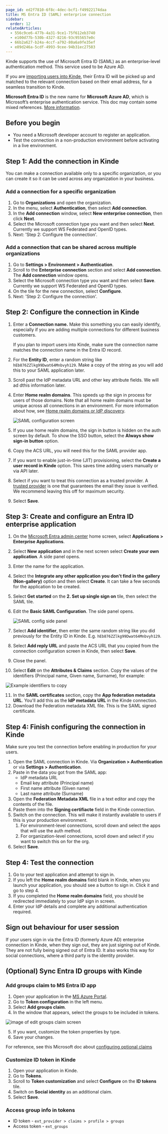 ```yaml
---
page_id: ed2f7810-6f8c-4dec-bcf1-f49922174daa
title: MS Entra ID (SAML) enterprise connection
sidebar: 
  order: 12
relatedArticles:
  - 556c9ce6-477b-4a31-9ce1-75f612eb3740
  - e100d77b-530b-4327-8216-93c955657e0c
  - 66b2a627-b24a-4ccf-a792-80a6a9fe35ef
  - e89d246a-5cdf-4993-9cee-94b31ec27583
---
```


Kinde supports the use of Microsoft Entra ID (SAML) as an enterprise-level authentication method. This service used to be Azure AD.

If you are [importing users into Kinde](/manage-users/add-and-edit/import-users-in-bulk/), their Entra ID will be picked up and matched to the relevant connection based on their email address, for a seamless transition to Kinde.

<Aside>

**Microsoft Entra ID** is the new name for **Microsoft** **Azure AD**, which is Microsoft’s enterprise authentication service. This doc may contain some mixed references. [More information](https://learn.microsoft.com/en-gb/azure/active-directory/fundamentals/new-name).

</Aside>

## Before you begin

- You need a Microsoft developer account to register an application. 
- Test the connection in a non-production environment before activating in a live environment.

## Step 1: Add the connection in Kinde

<Aside>

You can make a connection available only to a specific organization, or you can create it so it can be used across any organization in your business. 

</Aside>

### Add a connection for a specific organization

1. Go to **Organizations** and open the organization. 
2. In the menu, select **Authentication**, then select **Add connection**.
3. In the **Add connection** window, select **New enterprise connection**, then click **Next**.
4. Select the Microsoft connection type you want and then select **Next**. Currently we support WS Federated and OpenID types. 
5. Next: 'Step 2: Configure the connection'.

### Add a connection that can be shared across multiple organizations

1. Go to **Settings > Environment > Authentication**.
2. Scroll to the **Enterprise connection** section and select **Add connection**. The **Add connection** window opens.
3. Select the Microsoft connection type you want and then select **Save**. Currently we support WS Federated and OpenID types.
4. On the tile for the new connection, select **Configure**.
5. Next: 'Step 2: Configure the connection'.

## Step 2: Configure the connection in Kinde

1. Enter a **Connection name.** Make this something you can easily identify, especially if you are adding multiple connections for different business customers.

   <Aside type="warning">

   If you plan to import users into Kinde, make sure the connection name matches the connection name in the Entra ID record.

   </Aside>

2. For the **Entity ID**, enter a random string like `hEb876ZZlkg99Dwat64Mnbvyh129`. Make a copy of the string as you will add this to your SAML application later.
3. Scroll past the IdP metadata URL and other key attribute fields. We will ad dthis information later. 
4. Enter **Home realm domains**. This speeds up the sign in process for users of those domains.
   Note that all home realm domains must be unique across all connections in an environment. For more information about how, see [Home realm domains or IdP discovery](/authenticate/enterprise-connections/home-realm-discovery/).

   ![SAML configuration screen](https://imagedelivery.net/skPPZTHzSlcslvHjesZQcQ/79c7b045-d391-47a0-ee77-a2c3cbb78c00/public)

5. If you use home realm domains, the sign in button is hidden on the auth screen by default. To show the SSO button, select the **Always show sign-in button** option. 
6. Copy the ACS URL, you will need this for the SAML provider app.
6. If you want to enable just-in-time (JIT) provisioning, select the **Create a user record in Kinde** option. This saves time adding users manually or via API later.
7. Select if you want to treat this connection as a trusted provider. A [trusted provider](/authenticate/about-auth/identity-and-verification/) is one that guarantees the email they issue is verified. We recommend leaving this off for maximum security.
14. Select **Save**.

## Step 3: Create and configure an Entra ID enterprise application

1. On the [Microsoft Entra admin center](https://entra.microsoft.com/#home) home screen, select **Applications > Enterprise Applications**.
2. Select **New application** and in the next screen select **Create your own application**. A side panel opens.
3. Enter the name for the application. 
4. Select the **Integrate any other application you don't find in the gallery (Non-gallery)** option and then select **Create**. It can take a few seconds for the application to be created.
5. Select **Get started** on the **2. Set up single sign on** tile, then select the SAML tile.
6. Edit the **Basic SAML Configuration**. The side panel opens.

   ![SAML config side panel](https://imagedelivery.net/skPPZTHzSlcslvHjesZQcQ/cb24d39d-07a8-4622-bf7f-2f8eeca1fb00/public)

7. Select **Add identifier**, then enter the same random string like you did previously for the Entity ID in Kinde. E.g. `hEb876ZZlkg99Dwat64Mnbvyh129`. 
8. Select **Add reply URL** and paste the ACS URL that you copied from the connection configuration screen in Kinde, then select **Save**.
9. Close the panel.
10. Select **Edit** on the **Attributes & Claims** section. Copy the values of the identifiers (Principal name, Given name, Surname), for example:

   ![Example identifiers to copy](https://imagedelivery.net/skPPZTHzSlcslvHjesZQcQ/79037f34-5b20-443f-39ca-d3cb70e9b800/public)

11. In the **SAML certificates** section, copy the **App federation metadata URL**. You'll add this as the **IdP metadata URL** in the Kinde connection.
12. Download the Federation metadata XML file. This is the SAML signed certificate.

## Step 4: Finish configuring the connection in Kinde

Make sure you test the connection before enabling in production for your users.

1. Open the SAML connection in Kinde. Via **Organization > Authentication** or via **Settings > Authentication**.
2. Paste in the data you got from the SAML app:
   - IdP metadata URL
   - Email key attribute (Principal name)
   - First name attribute (Given name)
   - Last name attribute (Surname)
3. Open the **Federation Metadata XML** file in a text editor and copy the contents of the file. 
4. Paste them into the **Signing certifiacte** field in the Kinde connection.
2. Switch on the connection. This will make it instantly available to users if this is your production environment.
   1. For environment-level connections, scroll down and select the apps that will use the auth method.
   2. For organization-level connections, scroll down and select if you want to switch this on for the org. 
3. Select **Save**.

## Step 4: Test the connection

1. Go to your test application and attempt to sign in.
2. If you left the **Home realm domains** field blank in Kinde, when you launch your application, you should see a button to sign in. Click it and go to step 4.
3. If you completed the **Home realm domains** field, you should be redirected immediately to your IdP sign in screen.
4. Enter your IdP details and complete any additional authentication required.

## Sign out behaviour for user session

If your users sign in via the Entra ID (formerly Azure AD) enterprise connection in Kinde, when they sign out, they are just signing out of Kinde. They are not fully being signed out of Entra ID. It also works this way for social connections, where a third party is the identity provider.

## (Optional) Sync Entra ID groups with Kinde

### Add groups claim to MS Entra ID app

1. Open your application in the [MS Azure Portal](https://portal.azure.com/).
2. Go to **Token configuration** in the left menu. 
3. Select **Add groups claim**.
4. In the window that appears, select the groups to be included in tokens.

![image of edit groups claim screen](https://imagedelivery.net/skPPZTHzSlcslvHjesZQcQ/fed278be-bdcd-43b6-7130-8c866928b700/public)

5. If you want, customize the token properties by type.
6. Save your changes.

For reference, see this Microsoft doc about [configuring optional claims](https://learn.microsoft.com/en-us/entra/identity-platform/optional-claims?tabs=appui/) 

### Customize ID token in Kinde

1. Open your application in Kinde.
2. Go to **Tokens**.
3. Scroll to **Token customization** and select **Configure** on the **ID tokens** tile.
4. Switch on **Social identity** as an additional claim.
5. Select **Save**.

### Access group info in tokens

- ID token - `ext_provider > claims > profile > groups`
- Access token - `ext_groups`
